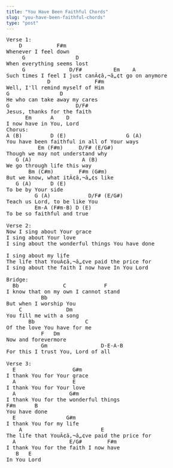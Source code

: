 ```yaml
---
title: "You Have Been Faithful Chords"
slug: "you-have-been-faithful-chords"
type: "post"
---
```


<pre>
Verse 1:
    D           F#m
Whenever I feel down
     G                D 
When everything seems lost          
     G              D/F#          Em    A
Such times I feel I just canÃ¢â‚¬â„¢t go on anymore    
             D              F#m
Well, I'll remind myself of Him  
G                D
He who can take away my cares 
G                     D/F#
Jesus, thanks for the faith        
      Em      A    D       
I now have in You, Lord 
Chorus:
A (B)         D (E)                   G (A)
You have been faithful in all of Your ways    
          Em (F#m)     D/F# (E/G#)
Though we may not understand why     
   G (A)                A (B)
We go through life this way          
       Bm (C#m)        F#m (G#m)
But we know, what itÃ¢â‚¬â„¢s like    
   G (A)      D (E)
To be by Your side    
         G (A)            D/F# (E/G#)
Teach us Lord, to be like You  
         Em-A (F#m-B) D (E)
To be so faithful and true  
 
Verse 2: 
Now I sing about Your grace 
I sing about Your love 
I sing about the wonderful things You have done 

I sing about my life 
The life that YouÃ¢â‚¬â„¢ve paid the price for 
I sing about the faith I now have In You Lord

Bridge:    
  Bb              C            F 
I know that on my own I cannot stand  
           Bb         
But when I worship You         
    C              Dm
You fill me with a song      
       Bb                C
Of the love You have for me     
           F   Dm
Now and forevermore   
           Gm                 D-E-A-B
For this I trust You, Lord of all 

Verse 3: 
  E                  G#m
I thank You for Your grace
  A                  E
I thank You for Your love
  A                 G#m 
I thank You for the wonderful things
F#m      B
You have done
  E                G#m
I thank You for my life
    A                         E
The life that YouÃ¢â‚¬â„¢ve paid the price for
  A                 E/G#        F#m
I thank You for the faith I now have
   B   E
In You Lord
</pre>